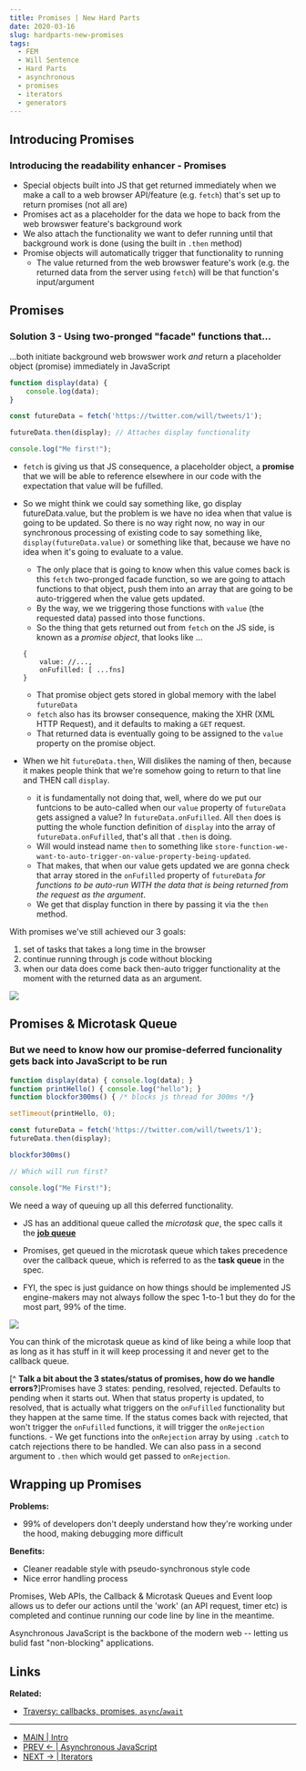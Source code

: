 ```yaml
---
title: Promises | New Hard Parts 
date: 2020-03-16
slug: hardparts-new-promises
tags: 
  - FEM
  - Will Sentence 
  - Hard Parts
  - asynchronous
  - promises
  - iterators
  - generators
---
```


## Introducing Promises 

### Introducing the readability enhancer - Promises
- Special objects built into JS that get returned immediately when we make a call to a web browser API/feature (e.g. `fetch`) that's set up to return promises (not all are)
- Promises act as a placeholder for the data we hope to back from the web browswer feature's background work
- We also attach the functionality we want to defer running until that background work is done (using the built in `.then` method)
- Promise objects will automatically trigger that functionality to running  
    - The value returned from the web browswer feature's work (e.g. the returned data from the server using `fetch`) will be that function's input/argument 

## Promises

### Solution 3 - Using two-pronged "facade" functions that...
...both initiate background web browswer work *and* return a placeholder object (promise) immediately in JavaScript
```js 
function display(data) {
    console.log(data);
}

const futureData = fetch('https://twitter.com/will/tweets/1');

futureData.then(display); // Attaches display functionality

console.log("Me first!"); 
``` 
- `fetch` is giving us that JS consequence, a placeholder object, a **promise** that we will be able to reference elsewhere in our code with the expectation that value will be fufilled.

- So we might think we could say something like, go display futureData.value, but the problem is we have no idea when that value is going to be updated. So there is no way right now, no way in our synchronous processing of existing code to say something like, `display(futureData.value)` or something like that, because we have no idea when it's going to evaluate to a value.
    - The only place that is going to know when this value comes back is this `fetch` two-pronged facade function, so we are going to attach functions to that object, push them into an array that are going to be auto-triggered when the value gets updated.
    - By the way, we we triggering those functions with `value` (the requested data) passed into those functions.
    - So the thing that gets returned out from `fetch` on the JS side, is known as a *promise object*, that looks like ...
    ```
    { 
        value: //...,
        onFufilled: [ ...fns]
    }
    ```
    - That promise object gets stored in global memory with the label `futureData`  
    - `fetch` also has its browser consequence, making the XHR (XML HTTP Request), and it defaults to making a `GET` request.
    - That returned data is eventually going to be assigned to the `value` property on the promise object.
- When we hit `futureData.then`, Will dislikes the naming of then, because it makes people think that we're somehow going to return to that line and THEN call `display`.  
    - it is fundamentally not doing that, well, where do we put our funtcions to be auto-called when our `value` property of `futureData` gets assigned a value? In `futureData.onFufilled`. All `then` does is putting the whole function definition of `display` into the array of `futureData.onFufilled`, that's all that `.then` is doing. 
    - Will would instead name `then` to something like `store-function-we-want-to-auto-trigger-on-value-property-being-updated`.
    - That makes, that when our value gets updated we are gonna check that array stored in the `onFufilled` property of `futureData` *for functions to be auto-run WITH the data that is being returned from the request as the argument*.
    - We get that display function in there by passing it via the `then` method.

With promises we've still achieved our 3 goals:  

1. set of tasks that takes a long time in the browser
2. continue running through js code without blocking
3. when our data does come back then-auto trigger functionality at the moment with the returned data as an argument.

![](promises.png)

## Promises & Microtask Queue
### But we need to know how our promise-deferred funcionality gets back into JavaScript to be run
```js
function display(data) { console.log(data); }
function printHello() { console.log("hello"); }
function blockfor300ms() { /* blocks js thread for 300ms */}

setTimeout(printHello, 0);

const futureData = fetch('https://twitter.com/will/tweets/1');
futureData.then(display);

blockfor300ms()

// Which will run first?

console.log("Me First!");
```
We need a way of queuing up all this deferred functionality.

- JS has an additional queue called the *microtask que*, the spec calls it the [**job queue**](https://www.ecma-international.org/ecma-262/7.0/#sec-jobs-and-job-queues)
- Promises, get queued in the microtask queue which takes precedence over the callback queue, which is referred to as the **task queue** in the spec.

- FYI, the spec is just guidance on how things should be implemented JS engine-makers may not always follow the spec 1-to-1 but they do for the most part, 99% of the time.

![](event-loop.png)

You can think of the microtask queue as kind of like being a while loop that as long as it has stuff in it will keep processing it and never get to the callback queue.

[^ **Talk a bit about the 3 states/status of promises, how do we handle errors?**]Promises have 3 states: pending, resolved, rejected. Defaults to pending when it starts out. When that status property is updated, to resolved, that is actually what triggers on the `onFufilled` functionality but they happen at the same time. If the status comes back with rejected, that won't trigger the `onFufilled` functions, it will trigger the `onRejection` functions. 
    - We get functions into the `onRejection` array by using `.catch` to catch rejections there to be handled. We can also pass in a second argument to `.then` which would get passed to `onRejection`.
 
## Wrapping up Promises

**Problems:**   
- 99% of developers don't deeply understand how they're working under the hood, making debugging more difficult

**Benefits:**  
- Cleaner readable style with pseudo-synchronous style code
- Nice error handling process 

Promises, Web APIs, the Callback & Microtask Queues and Event loop allows us to defer our actions until the 'work' (an API request, timer etc) is completed and continue running our code line by line in the meantime.

Asynchronous JavaScript is the backbone of the modern web -- letting us bulid fast "non-blocking" applications.

## Links 
**Related:**  
- [Traversy: callbacks, promises, `async`/`await`](traversy-async-js)
---
- [MAIN | Intro](/hardparts-new-main) 
- [PREV ← | Asynchronous JavaScript ](/hardparts-new-asynchronous-javascript)
- [NEXT → | Iterators](/hardparts-new-main-iterators)